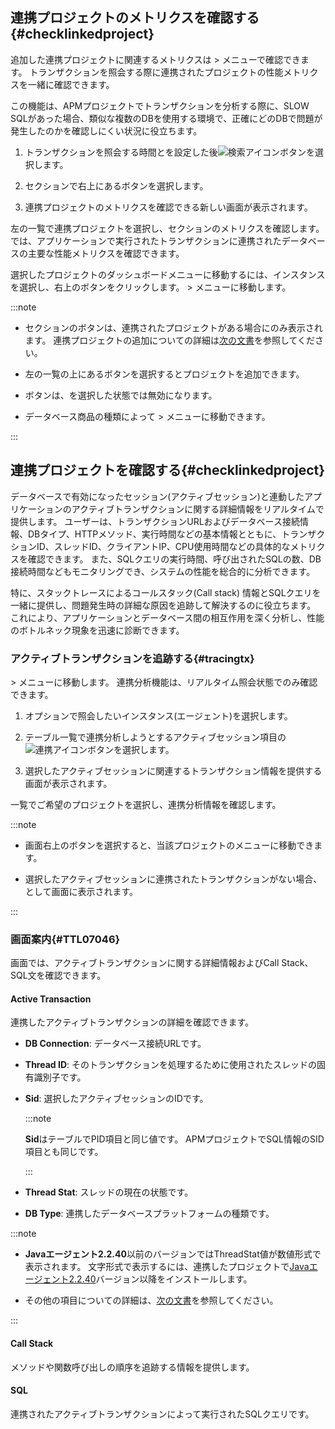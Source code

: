 <InDoc product="java,php,python,nodejs,dotnet,golang">

## 連携プロジェクトのメトリクスを確認する{#checklinkedproject}

追加した連携プロジェクトに関連するメトリクスは<Cmdname sid="side_analysis" className="uitext" /> &gt; <Cmdname sid="side_hitmap" className="uitext" />メニューで確認できます。 トランザクションを照会する際に連携されたプロジェクトの性能メトリクスを一緒に確認できます。

この機能は、APMプロジェクトでトランザクションを分析する際に、SLOW SQLがあった場合、類似な複数のDBを使用する環境で、正確にどのDBで問題が発生したのかを確認しにくい状況に役立ちます。

<ImgLang img="linked-project-db-hitmap.png" desc="ヒットマップ" />

1. トランザクションを照会する時間と<Cmdname sid="application" className="uitext" />を設定した後![検索アイコン](/img/ico-btn-search.png)ボタンを選択します。

2. <Cmdname sid="hitmap_transaction" className="uitext" />セクションで右上にある<Cmdname sid="BTN08519" className="uitext" />ボタンを選択します。

3. 連携プロジェクトのメトリクスを確認できる新しい画面が表示されます。

   <ImgLang img="linked-project-db-instance-dahboard.png" desc="連携プロジェクト" />

左の一覧で連携プロジェクトを選択し、<Cmdname sid="TTL08442" className="uitext" />セクションのメトリクスを確認します。 <Cmdname sid="TTL08442" className="uitext" />では、アプリケーションで実行されたトランザクションに連携されたデータベースの主要な性能メトリクスを確認できます。

<ImgLang img="linked-project-db-instance-dahboard-select-instance.png" desc="連携プロジェクト" />

選択したプロジェクトのダッシュボードメニューに移動するには、インスタンスを選択し、右上の<Cmdname sid="BTN08444" className="uitext" />ボタンをクリックします。 <Cmdname sid="side_dashboard" className="uitext" /> &gt; <Cmdname sid="side_dbMonitoring" className="uitext" />メニューに移動します。

:::note

- <Cmdname sid="hitmap_transaction" className="uitext" />セクションの<Cmdname sid="BTN08519" className="uitext" />ボタンは、連携されたプロジェクトがある場合にのみ表示されます。 連携プロジェクトの追加についての詳細は[次の文書](#addlinkproject)を参照してください。

- 左の<Cmdname sid="TTL07151" className="uitext" />一覧の上にある<Cmdname sid="add" className="uitext" />ボタンを選択するとプロジェクトを追加できます。

- <Cmdname sid="BTN08444" className="uitext" />ボタンは、<Cmdname sid="all" className="uitext" />を選択した状態では無効になります。

  <ImgLang img="linked-project-db-instance-dahboard-not-allowed-btn.png" desc="インスタンスダッシュボード" />

- データベース商品の種類によって<Cmdname sid="side_analysis" className="uitext" /> &gt; <Cmdname sid="side_dbTrend" className="uitext" />メニューに移動できます。

:::

</InDoc>

<InDoc product="postgresql,oracle,oracle-pro,mysql">

## 連携プロジェクトを確認する{#checklinkedproject}

データベースで有効になったセッション(アクティブセッション)と連動したアプリケーションのアクティブトランザクションに関する詳細情報をリアルタイムで提供します。 ユーザーは、トランザクションURLおよびデータベース接続情報、DBタイプ、HTTPメソッド、実行時間などの基本情報とともに、トランザクションID、スレッドID、クライアントIP、CPU使用時間などの具体的なメトリクスを確認できます。 また、SQLクエリの実行時間、呼び出されたSQLの数、DB接続時間などもモニタリングでき、システムの性能を総合的に分析できます。

特に、スタックトレースによるコールスタック(Call stack) 情報とSQLクエリを一緒に提供し、問題発生時の詳細な原因を追跡して解決するのに役立ちます。 これにより、アプリケーションとデータベース間の相互作用を深く分析し、性能のボトルネック現象を迅速に診断できます。

### アクティブトランザクションを追跡する{#tracingtx}

<Cmdname sid="side_dashboard" className="uitext" /> &gt; <Cmdname sid="side_dbMonitoring" className="uitext" />メニューに移動します。 連携分析機能は、リアルタイム照会状態でのみ確認できます。

<ProdImg img="db-linked-project-instance-monitoring.png" desc="연계 분석" />

1. <Cmdname sid="instance" className="uitext" />オプションで照会したいインスタンス(エージェント)を選択します。

2. <Cmdname sid="active_sessions" className="uitext" />テーブル一覧で連携分析しようとするアクティブセッション項目の![連携アイコン](/img/ic-correlations.svg)ボタンを選択します。

3. 選択したアクティブセッションに関連するトランザクション情報を提供する<Cmdname sid="TTL07046" className="uitext" />画面が表示されます。

<Cmdname sid="TTL07151" className="uitext" />一覧でご希望のプロジェクトを選択し、連携分析情報を確認します。

:::note

- 画面右上の<Cmdname sid="BTN08404" className="uitext" />ボタンを選択すると、当該プロジェクトの<Cmdname sid="side_appDashboard" className="uitext" />メニューに移動できます。

- 選択したアクティブセッションに連携されたトランザクションがない場合、<Cmdname sid="no_data" className="uitext" />として画面に表示されます。

:::

### <Cmdname sid="TTL07046" />画面案内{#TTL07046}

<Cmdname sid="TTL07046" className="uitext" />画面では、アクティブトランザクションに関する詳細情報およびCall Stack、SQL文を確認できます。

#### **Active Transaction**

連携したアクティブトランザクションの詳細を確認できます。

<ImgLang img="db-linked-project-detail-active-tx.png" desc="Active Transaction" />

- **DB Connection**: データベース接続URLです。

- **Thread ID**: そのトランザクションを処理するために使用されたスレッドの固有識別子です。

- **Sid**: 選択したアクティブセッションのIDです。

  <InDoc product="postgresql">

  :::note

  **Sid**は<Cmdname sid="active_sessions" className="uitext" />テーブルで<UI>PID</UI>項目と同じ値です。 APMプロジェクトでSQL情報の<UI>SID</UI>項目とも同じです。

  <ImgLang img="db-linked-projects-postgresql-pid-sid.png" desc="SID" />

  :::

  </InDoc>

- **Thread Stat**: スレッドの現在の状態です。

- **DB Type**: 連携したデータベースプラットフォームの種類です。

:::note

- **Javaエージェント2.2.40**以前のバージョンでは<UI>ThreadStat</UI>値が数値形式で表示されます。 文字形式で表示するには、連携したプロジェクトで[Javaエージェント2.2.40](../release-notes/java/java-2_2_40)バージョン以降をインストールします。

- その他の項目についての詳細は、[次の文書](java/dashboard-hitmap-trace#anlaysis-trace-record-summary)を参照してください。

:::

#### **Call Stack**

メソッドや関数呼び出しの順序を追跡する情報を提供します。

<ImgLang img="db-linked-project-detail-call-stack.png" desc="Call Stack" />

#### **SQL**

連携されたアクティブトランザクションによって実行されたSQLクエリです。

<ImgLang img="db-linked-project-detail-sql.png" desc="SQL" />

</InDoc>
